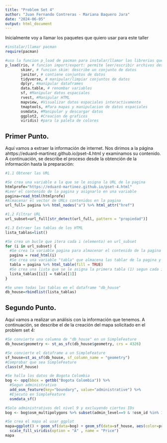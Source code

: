 ```yaml
---
title: "Problem Set 4"
author: "Juan Fernando Contreras - Mariana Baquero Jara"
date: "2024-06-05"
output: html_document
---
```


Inicialmente voy a llamar los paquetes que quiero usar para este taller

```r
#instalar/llamar pacman
require(pacman)

#uso la funcion p_load de pacman para instalar/llamar las librerias que se usaran en el problem set
p_load(rio, # funcion import/export: permite leer/escribir archivos desde diferentes formatos
       skimr, # funcion skim: describe un conjunto de datos
       janitor, # contiene conjuntos de datos
       tidyverse, # manipular/limpiar conjuntos de datos
       dplyr, #manipular dataframes
       data.table, # renombar variables
       sf, #Manipular datos espaciales
       rvest, #Manipular HTML
       mapview, #Visualizar datos espaciales interactivamente
       tmaptools, #Para mapas y manipulacion de datos espaciales
       osmdata, #Manipular y descargar datos
       ggplot2, #Creacion de graficos
       viridis) #para la paleta de colores
```
## Primer Punto. 
Aquí vamos a extraer la información de internet. Nos dirimos a la página ahttps://eduard-martinez.github.io/pset-4.html y examinamos su contenido. A continuación, se describe el proceso desde la obtención de la información hasta la preparación:

```r
#1.1 Obtener las URL

#Se crea una variable a la que se le asigna la URL de la pagina
htmlprofe="https://eduard-martinez.github.io/pset-4.html"
#Leer el contenido de la pagina y asignarlo en una variable
pagina=read_html(htmlprofe)
#Almacenar el vector de URLs contenidos en la pagina
url_full= pagina %>% html_nodes("a") %>% html_attr("href")

#1.2 Filtrar URL
url_subset=url_full[str_detect(url_full, pattern = "propiedad")]

#1.3 Extraer las tablas de los HTML
lista_tablas=list()

#Se crea un bucle que itera cada i (elemento) en url_subset
for (i in url_subset) {
  #Se crea la variable pagina para almacenar el contenido de la pagina web de cada iteracion
  pagina = read_html(i)
  #Se crea una variable "tabla" que almacena las tablar de la pagina y se utiliza "fill=TRUE" para las celdas faltantes
  tabla = pagina %>% html_table(fill = TRUE)
  #Se crea una lista que se le asigna la primera tabla (1) segun cada iteracion
  lista_tablas[[i]] = tabla[[1]]
}

#Se unen todas las tablas en el dataframe "db_house"
db_house=rbindlist(lista_tablas)
```

## Segundo Punto. 
Aquí vamos a realizar un análisis con la información que tenemos. A continuación, se describe el de la creación del mapa solicitado en el problem set 4:

```r
#Se convierte una columna de "db_house" en un SimpleFeature
db_house$geometry <- st_as_sfc(db_house$geometry, crs = 4326)

#Se convierte el dataframe a un SimpleFeature
sf_house=st_as_sf(db_house, sf_column_name = "geometry")
#Comprobar que sea SimpleFeature
class(sf_house)

#Se halla los datos de Bogota Colombia
bog <- opq(bbox = getbb("Bogota Colombia")) %>%
  #Segun administrativo
  add_osm_feature(key="boundary", value="administrative") %>% 
  #Ejecuto en SimpleFeature
  osmdata_sf()

#Solo administrativos del nivel 9 y excluyendo ciertos IDs
bog <- bog$osm_multipolygons %>% subset(admin_level==9 & !osm_id %in% 16011743:16011744)

#Se crea el mapa al usar ggplot
mapa=ggplot() + geom_sf(data=bog) + geom_sf(data=sf_house, aes(color=price))+
  scale_fill_viridis(option = "A" , name = "Price")
mapa
```

